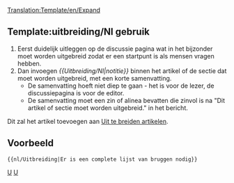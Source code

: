 <noinclude>[[Translation:Template/en/Expand]]</noinclude><noinclude></noinclude>{{en/Ambox| type  = notice
| image = Paper-plus.png
| text  = Dit artikel of deze sectie moet worden '''[{{SERVER}}{{localurl:{{NAMESPACE}}:{{PAGENAME}}|action=edit}} uitgebreid]'''.<br/>{{{1|}}}
<div style="font-size: 80%">
*Je kunt meer infomartie vinden op wat exact nodig is in de [[Talk:{{PAGENAME}}|discussie]] over dit artikel.
*Gebruik de [[en/Manual of Style|Handleiding over stijl]] voor een correcte editie.
*Denk eraan deze template te verwijderen zodar het artikel is uitgebreid.</div>
}}<includeonly>{{{2|[[Category:nl/Uit te breiden artikelen]]}}}</includeonly><noinclude>

==Template:uitbreiding/Nl gebruik==
#Eerst duidelijk uitleggen op de discussie pagina wat in het bijzonder moet worden uitgebreid zodat er een startpunt is als mensen vragen hebben.
#Dan invoegen ''<nowiki>{{</nowiki>Uitbreiding/Nl|notitie<nowiki>}}</nowiki>'' binnen het artikel of de sectie dat moet worden uitgebreid, met een korte samenvatting.  
#*De samenvatting hoeft niet diep te gaan - het is voor de lezer, de discussiepagina is voor de editor. 
#*De samenvatting moet een zin of alinea bevatten die zinvol is na "Dit artikel of sectie moet worden uitgebreid." in het bericht.

Dit zal het artikel toevoegen aan [[:Category:nl/Uit te breiden artikelen|Uit te breiden artikelen]].

==Voorbeeld==
<pre>{{nl/Uitbreiding|Er is een complete lijst van bruggen nodig}}</pre>
{{nl/Uitbreiding|Er is een complete lijst van bruggen nodig|2=}}


[[Category:nl/Sjablonen|U]][[Category:nl/Berichtenbox|U]]</noinclude>